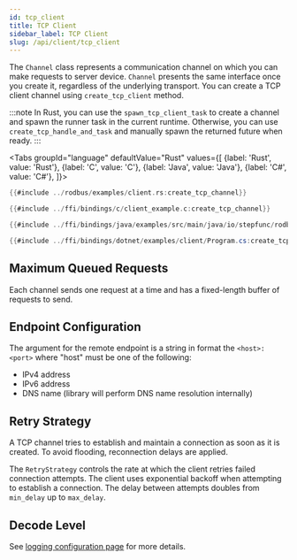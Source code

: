 ```yaml
---
id: tcp_client
title: TCP Client
sidebar_label: TCP Client
slug: /api/client/tcp_client
---
```



The `Channel` class represents a communication channel on which you can make requests to server device. `Channel` presents the same interface once you create it,
regardless of the underlying transport. You can create a TCP client channel using `create_tcp_client` method.

:::note
In Rust, you can use the `spawn_tcp_client_task` to create a channel and spawn the runner task in the current runtime.
Otherwise, you can use `create_tcp_handle_and_task` and manually spawn the returned future when ready.
:::

<Tabs
groupId="language"
defaultValue="Rust"
values={[
{label: 'Rust', value: 'Rust'},
{label: 'C', value: 'C'},
{label: 'Java', value: 'Java'},
{label: 'C#', value: 'C#'},
]}>
<TabItem value="Rust">

```rust
{{#include ../rodbus/examples/client.rs:create_tcp_channel}}
```

</TabItem>
<TabItem value="C">

```c
{{#include ../ffi/bindings/c/client_example.c:create_tcp_channel}}
```

</TabItem>
<TabItem value="Java">

```java
{{#include ../ffi/bindings/java/examples/src/main/java/io/stepfunc/rodbus/examples/ClientExample.java:create_tcp_channel}}
```

</TabItem>
<TabItem value="C#">

```csharp
{{#include ../ffi/bindings/dotnet/examples/client/Program.cs:create_tcp_channel}}
```

</TabItem>
</Tabs>

## Maximum Queued Requests

Each channel sends one request at a time and has a fixed-length buffer of requests to send.

## Endpoint Configuration

The argument for the remote endpoint is a string in format the `<host>:<port>` where "host" must be one of the following:

* IPv4 address
* IPv6 address
* DNS name (library will perform DNS name resolution internally)

## Retry Strategy

A TCP channel tries to establish and maintain a connection as soon as it is created. To avoid flooding, reconnection delays are applied.

The `RetryStrategy` controls the rate at which the client retries failed connection attempts. The client uses exponential backoff when attempting to establish
a connection. The delay between attempts doubles from `min_delay` up to `max_delay`.

## Decode Level

See [logging configuration page](../logging.mdx#protocol-decoding) for more details.
